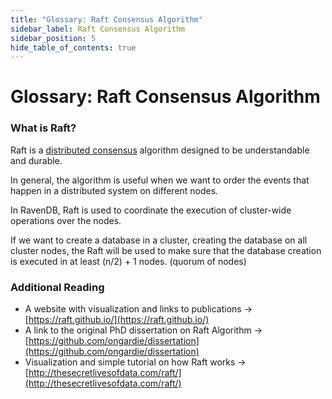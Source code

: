 ```yaml
---
title: "Glossary: Raft Consensus Algorithm"
sidebar_label: Raft Consensus Algorithm
sidebar_position: 5
hide_table_of_contents: true
---
```



# Glossary: Raft Consensus Algorithm

### What is Raft?

Raft is a [distributed consensus](https://en.wikipedia.org/wiki/Consensus_(computer_science)) algorithm designed to be understandable and durable. 

In general, the algorithm is useful when we want to order the events that happen in a distributed system on different nodes.

In RavenDB, Raft is used to coordinate the execution of cluster-wide operations over the nodes. 

If we want to create a database in a cluster, creating the database on all cluster nodes, the Raft will be used to make sure that the database creation is executed in at least (n/2) + 1 nodes. (quorum of nodes)

### Additional Reading

 * A website with visualization and links to publications -&gt; [https://raft.github.io/](https://raft.github.io/)
 * A link to the original PhD dissertation on Raft Algorithm -&gt; [https://github.com/ongardie/dissertation](https://github.com/ongardie/dissertation)
 * Visualization and simple tutorial on how Raft works -&gt; [http://thesecretlivesofdata.com/raft/](http://thesecretlivesofdata.com/raft/)
